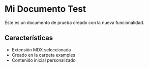 # Mi Documento Test

Este es un documento de prueba creado con la nueva funcionalidad.

## Características

- Extensión MDX seleccionada
- Creado en la carpeta examples
- Contenido inicial personalizado
